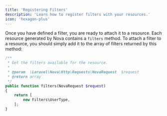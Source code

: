 ```yaml
---
title: 'Registering Filters'
description: 'Learn how to register filters with your resources.'
icon: 'hexagon-plus'
---
```


Once you have defined a filter, you are ready to attach it to a resource. Each resource generated by Nova contains a `filters` method. To attach a filter to a resource, you should simply add it to the array of filters returned by this method:

```php
/**
 * Get the filters available for the resource.
 *
 * @param  \Laravel\Nova\Http\Requests\NovaRequest  $request
 * @return array
 */
public function filters(NovaRequest $request)
{
    return [
        new Filters\UserType,
    ];
}
```
